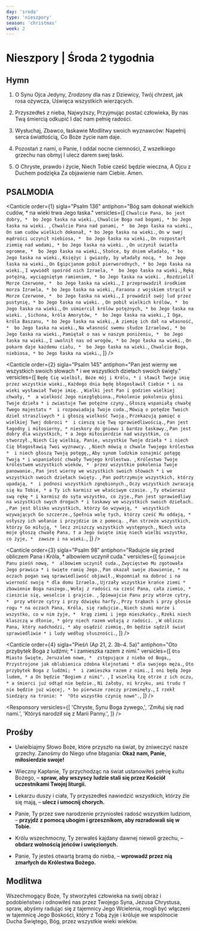 ```yaml
---
day: 'sroda'
type: 'nieszpory'
season: 'christmas'
week: 2
---
```


# Nieszpory | Środa 2 tygodnia

<OpeningVersicle />

## Hymn

1. O Synu Ojca Jedyny,
   Zrodzony dla nas z Dziewicy,
   Twój chrzest, jak rosa ożywcza,
   Uświęca wszystkich wierzących.

2. Przyszedłeś z nieba, Najwyższy,
   Przyjmując postać człowieka,
   By nas Twą śmiercią odkupić
   I dać nam pełnię radości.

3. Wysłuchaj, Zbawco, łaskawie
   Modlitwy swoich wyznawców:
   Napełnij serca światłością,
   Co Boże życie nam daje.

4. Pozostań z nami, o Panie,
   I oddal nocne ciemności,
   Z wszelkiego grzechu nas obmyj
   I ulecz darem swej łaski.

5. O Chryste, prawdo i życie,
   Niech Tobie cześć będzie wieczna,
   A Ojcu z Duchem podzięka
   Za objawienie nam Ciebie. Amen.

## PSALMODIA

<Canticle
  order={1}
  sigla="Psalm 136"
  antiphon="Bóg sam dokonał wielkich cudów, * na wieki trwa Jego łaska."
  versicles={[
    `Chwalcie Pana, bo jest dobry, * 
bo Jego łaska na wieki.`,
    `Chwalcie Boga nad bogami, *
bo Jego łaska na wieki. `,
    `Chwalcie Pana nad panami, * 
bo Jego łaska na wieki.`,
    `On sam cudów wielkich dokonał, *
bo Jego łaska na wieki.`,
    `On w swej mądrości uczynił niebiosa, * 
bo Jego łaska na wieki.`,
    `On rozpostarł ziemię nad wodami, *
bo Jego łaska na wieki. `,
    `On uczynił światła ogromne, * 
bo Jego łaska na wieki.`,
    `Słońce, by dniem władało, *
bo Jego łaska na wieki.`,
    `Księżyc i gwiazdy, by władały nocą, * 
bo Jego łaska na wieki.`,
    `On Egipcjanom pobił pierworodnych, *
bo Jego łaska na wieki.`,
    `I wywiódł spośród nich Izraela, * 
bo Jego łaska na wieki.`,
    `Ręką potężną, wyciągniętym ramieniem, *
bo Jego łaska na wieki. `,
    `Rozdzielił Morze Czerwone, * 
bo Jego łaska na wieki.`,
    `I przeprowadził środkiem morza Izraela, *
bo Jego łaska na wieki.`,
    `Faraona z wojskiem strącił w Morze Czerwone, * 
bo Jego łaska na wieki.`,
    `I prowadził swój lud przez pustynię, *
bo Jego łaska na wieki. `,
    `On pobił wielkich królów, * 
bo Jego łaska na wieki.`,
    `On uśmiercił królów potężnych, *
bo Jego łaska na wieki. `,
    `Sichona, króla Amorytów, * 
bo Jego łaska na wieki.`,
    `I Oga, króla Baszanu, *
bo Jego łaska na wieki.`,
    `A ziemię ich dał na własność, * 
bo Jego łaska na wieki.`,
    `Na własność swemu słudze Izraelowi, *
bo Jego łaska na wieki.`,
    `Pamiętał o nas w naszym poniżeniu, * 
bo Jego łaska na wieki.`,
    `I uwolnił nas od wrogów, *
bo Jego łaska na wieki.`,
    `On pokarm daje każdemu ciału, * 
bo Jego łaska na wieki.`,
    `Chwalcie Boga, niebiosa, *
bo Jego łaska na wieki.`,
  ]}
/>

<Canticle
  order={2}
  sigla="Psalm 145"
  antiphon="Pan jest wierny we wszystkich swoich słowach * i we wszystkich dziełach swoich święty."
  versicles={[
    `Będę Cię wielbił, Boże mój i Królu, *
i sławił Twoje imię przez wszystkie wieki.`,
    `Każdego dnia będę błogosławił Ciebie *
i na wieki wysławiał Twoje imię. `,
    `Wielki jest Pan i godzien wielkiej chwały, * 
a wielkość Jego niezgłębiona.`,
    `Pokolenie pokoleniu głosi Twoje dzieła *
i zwiastuje Twe potężne czyny.`,
    `Głoszą wspaniałą chwałę Twego majestatu * 
i rozpowiadają Twoje cuda.`,
    `Mówią o potędze Twoich dzieł straszliwych *
i głoszą wielkość Twoją.`,
    `Przekazują pamięć o wielkiej Twej dobroci * 
i cieszą się Twą sprawiedliwością.`,
    `Pan jest łagodny i miłosierny, *
nieskory do gniewu i bardzo łaskawy.`,
    `Pan jest dobry dla wszystkich, *
a Jego miłosierdzie nad wszystkim, co stworzył.`,
    `Niech Cię wielbią, Panie, wszystkie Twoje dzieła *
i niech Cię błogosławią Twoi wyznawcy. `,
    `Niech mówią o chwale Twojego królestwa * 
i niech głoszą Twoją potęgę,`,
    `Aby synom ludzkim oznajmić potęgę Twoją *
i wspaniałość chwały Twojego królestwa. `,
    `Królestwo Twoje królestwem wszystkich wieków, * 
przez wszystkie pokolenia Twoje panowanie.`,
    `Pan jest wierny we wszystkich swoich słowach *
i we wszystkich swoich dziełach święty. `,
    `Pan podtrzymuje wszystkich, którzy upadają, * 
i podnosi wszystkich zgnębionych.`,
    `Oczy wszystkich zwracają się ku Tobie, *
a Ty ich karmisz we właściwym czasie. `,
    `Ty otwierasz swą rękę *
i karmisz do syta wszystko, co żyje.`,
    `Pan jest sprawiedliwy na wszystkich swych drogach *
i łaskawy we wszystkich swoich dziełach. `,
    `Pan jest blisko wszystkich, którzy Go wzywają, * 
wszystkich wzywających Go szczerze.`,
    `Spełnia wolę tych, którzy cześć Mu oddają, *
usłyszy ich wołanie i przyjdzie im z pomocą. `,
    `Pan strzeże wszystkich, którzy Go miłują, *
lecz zniszczy wszystkich występnych.`,
    `Niech usta moje głoszą chwałę Pana, †
a Jego święte imię niech wielbi wszystko, co żyje, * 
zawsze i na wieki.`,
  ]}
/>

<Canticle
  order={3}
  sigla="Psalm 98"
  antiphon="Radujcie się przed obliczem Pana i Króla, * albowiem uczynił cuda."
  versicles={[
    `Śpiewajcie Panu pieśń nową, * 
albowiem uczynił cuda.`,
    `Zwycięstwo Mu zgotowała Jego prawica *
i święte ramię Jego.`,
    `Pan okazał swoje zbawienie, *
na oczach pogan swą sprawiedliwość objawił.`,
    `Wspomniał na dobroć i na wierność swoją *
dla domu Izraela.`,
    `Ujrzały wszystkie krańce ziemi * 
zbawienie Boga naszego.`,
    `Wołaj z radości na cześć Pana, cała ziemio, *
cieszcie się, weselcie i grajcie. `,
    `Śpiewajcie Panu przy wtórze cytry, * 
przy wtórze cytry i przy dźwięku harfy.`,
    `Przy trąbach i przy głosie rogu *
na oczach Pana, Króla, się radujcie.`,
    `Niech szumi morze i wszystko, co w nim żyje, * 
krąg ziemi i jego mieszkańcy.`,
    `Rzeki niech klaszczą w dłonie, *
góry niech razem wołają z radości. `,
    `W obliczu Pana, który nadchodzi, *
aby osądzić ziemię.`,
    `On będzie sądził świat sprawiedliwie *
i ludy według słuszności.`,
  ]}
/>

<Canticle
  order={4}
  sigla="Pieśń (Ap 21, 2. 3b-4. 5a)"
  antiphon="Oto przybytek Boga z ludźmi; * i zamieszka razem z nimi."
  versicles={[
    `Oto Miasto Święte, Jeruzalem nowe, * 
zstępujące z nieba od Boga,`,
    `Przystrojone jak oblubienica zdobna klejnotami *
dla swojego męża.`,
    `Oto przybytek Boga z ludźmi; * 
i zamieszka razem z nimi.`,
    `I oni będą Jego ludem, *
a On będzie "Bogiem z nimi". `,
    `I wszelką łzę otrze z ich oczu, *
a śmierci już odtąd nie będzie.`,
    `Ni żałoby, ni krzyku, ani trudu † 
nie będzie już więcej, *
bo pierwsze rzeczy przeminęły.`,
    `I rzekł Siedzący na tronie: * 
"Oto wszystko czynię nowe".`,
  ]}
/>

<Passage
  sigla="Dz 26, 16"
  passage="Podnieś się i stań na nogi, bo ukazałem się tobie po to, aby ustanowić cię sługą i świadkiem tego, co zobaczyłeś, i tego, co ci objawię."
/>

<Responsory
  versicles={[
    'Chryste, Synu Boga żywego,',
    'Zmiłuj się nad nami.',
    'Któryś narodził się z Marii Panny.',
  ]}
/>

<Magnificat antiphon="Narodził się nam na ziemi Pan i Król królów. * Już przyszło do nas zbawienie świata i nasze odkupienie." />

## Prośby

- Uwielbiajmy Słowo Boże, które przyszło na świat, by zniweczyć nasze grzechy. Zanośmy do Niego ufne błagania: **Okaż nam, Panie, miłosierdzie swoje!**

- Wieczny Kapłanie, Ty przychodząc na świat ustanowiłeś pełnię kultu Bożego, – **spraw, aby wszyscy ludzie stali się przez Kościół uczestnikami Twojej liturgii.**

- Lekarzu duszy i ciała, Ty przyszedłeś nawiedzić wszystkich, którzy źle się mają, – **ulecz i umocnij chorych.**

- Panie, Ty przez swe narodzenie przyniosłeś radość wszystkim ludziom, – **przyjdź z pomocą ubogim i grzesznikom, aby rozradowali się w Tobie.**

- Królu wszechmocny, Ty zerwałeś kajdany dawnej niewoli grzechu, – **obdarz wolnością jeńców i uwięzionych.**

- Panie, Ty jesteś otwartą bramą do nieba, – **wprowadź przez nią zmarłych do Królestwa Bożego.**

<CustomIntercessions />

<KyrieEleison />

<LordsPrayer />

## Modlitwa

Wszechmogący Boże, Ty stworzyłeś człowieka na swój obraz i podobieństwo i odnowiłeś nas przez Twojego Syna, Jezusa Chrystusa, spraw, abyśmy radując się z tajemnicy Jego Wcielenia, mogli być włączeni w tajemnicę Jego Boskości, który z Tobą żyje i króluje we wspólnocie Ducha Świętego, Bóg, przez wszystkie wieki wieków.

<Amen />

<BlessingAndConcludingVersicle />

<SalveRegina />
